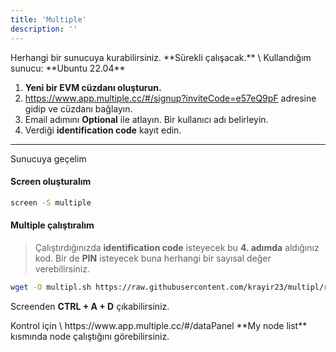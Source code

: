 ```yaml
---
title: 'Multiple'
description: ''
---
```


<Info>
Herhangi bir sunucuya kurabilirsiniz. **Sürekli çalışacak.** \
Kullandığım sunucu: **Ubuntu 22.04**
</Info>

1. **Yeni bir EVM cüzdanı oluşturun.**
2. https://www.app.multiple.cc/#/signup?inviteCode=e57eQ9pF adresine gidip ve cüzdanı bağlayın. 
3. Email adımını **Optional** ile atlayın. Bir kullanıcı adı belirleyin.
4. Verdiği **identification code** kayıt edin.

---

Sunucuya geçelim

#### Screen oluşturalım

```bash
screen -S multiple
```

#### Multiple çalıştıralım

> Çalıştırdığınızda **identification code** isteyecek bu **4. adımda** aldığınız kod. Bir de **PIN** isteyecek buna herhangi bir sayısal değer verebilirsiniz.

```bash
wget -O multipl.sh https://raw.githubusercontent.com/krayir23/multipl/refs/heads/main/multipl.sh && chmod +x multipl.sh && ./multipl.sh
```

Screenden **CTRL + A + D** çıkabilirsiniz.

<Note>
Kontrol için \
https://www.app.multiple.cc/#/dataPanel **My node list** kısmında node çalıştığını görebilirsiniz.
</Note>
